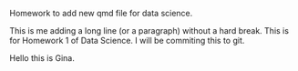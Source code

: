 Homework to add new qmd file for data science. 

This is me adding a long line (or a paragraph) without a hard break. This is for Homework 1 of Data Science. I will be commiting this to git. 

Hello this is Gina. 